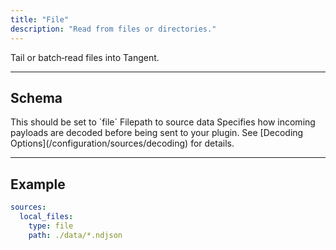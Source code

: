 ```yaml
---
title: "File"
description: "Read from files or directories."
---
```


Tail or batch‑read files into Tangent.

---

## Schema
<ParamField path="type" type="string" required>
This should be set to `file`
</ParamField>

<ParamField path="path" type="string" required>
Filepath to source data
</ParamField>
<ParamField path="decoding" type="string">
Specifies how incoming payloads are decoded before being sent to your plugin.  
See [Decoding Options](/configuration/sources/decoding) for details.
</ParamField>

---

## Example

```yaml
sources:
  local_files:
    type: file
    path: ./data/*.ndjson
```